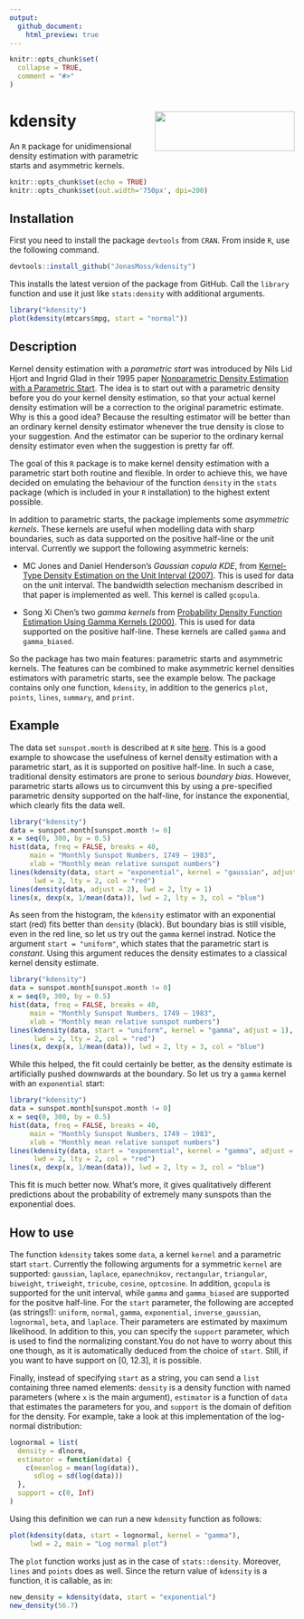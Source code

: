 ```yaml
---
output:
  github_document:
    html_preview: true
---
```


<!-- README.md is generated from README.Rmd. Please edit that file -->

```r
knitr::opts_chunk$set(
  collapse = TRUE,
  comment = "#>"
)
```

# kdensity <img src="man/figures/logo.png" align="right" width="247" height="70" />
An `R` package for unidimensional density estimation with parametric starts and asymmetric kernels.
```r
knitr::opts_chunk$set(echo = TRUE)
knitr::opts_chunk$set(out.width='750px', dpi=200)
```

## Installation
First you need to install the package `devtools` from `CRAN`. From inside `R`, use the following command.
```r
devtools::install_github("JonasMoss/kdensity")
```
This installs the latest version of the package from GitHub. Call the `library` function and use it just like `stats:density` with additional arguments.
```r
library("kdensity")
plot(kdensity(mtcars$mpg, start = "normal"))
```

## Description

Kernel density estimation with a *parametric start* was introduced by Nils Lid Hjort and Ingrid Glad in their 1995 paper [Nonparametric Density Estimation with a Parametric Start](https://projecteuclid.org/euclid.aos/1176324627). The idea is to start out with a parametric density before you do your kernel density estimation, so that your actual kernel density estimation will be a correction to the original parametric estimate. Why is this a good idea? Because the resulting estimator will be better than an ordinary kernel density estimator whenever the true density is close to your suggestion. And the estimator can be superior to the ordinary kernal density estimator even when the suggestion is pretty far off.

The goal of this `R` package is to make kernel density estimation with a parametric start both routine and flexible. In order to achieve this, we have decided on emulating the behaviour of the function `density` in the `stats` package (which is included in your `R` installation) to the highest extent possible.

In addition to parametric starts, the package implements some *asymmetric kernels*. These kernels are useful when modelling data with sharp boundaries, such as data supported on the positive half-line or the unit interval. Currently we support the following asymmetric kernels:

* MC Jones and Daniel Henderson's *Gaussian copula KDE*, from [Kernel-Type Density Estimation on the Unit Interval (2007)](https://academic.oup.com/biomet/article-abstract/94/4/977/246269). This is used for data on the unit interval. The bandwidth selection mechanism described in that paper is implemented as well. This kernel is called `gcopula`.

* Song Xi Chen's two *gamma kernels* from [Probability Density Function Estimation Using Gamma Kernels (2000)](https://link.springer.com/article/10.1023/A:1004165218295). This is used for data supported on the positive half-line. These kernels are called `gamma` and `gamma_biased`.

So the package has two main features: parametric starts and asymmetric kernels. The features can be combined to make asymmetric kernel densities estimators with parametric starts, see the example below. The package contains only one function, `kdensity`, in addition to the generics `plot`, `points`, `lines`, `summary`, and `print`. 

## Example
The data set `sunspot.month` is described at `R` site [here](https://stat.ethz.ch/R-manual/R-devel/library/datasets/html/sunspot.month.html). This is a good example to showcase the usefulness of kernel density estimation with a parametric start, as it is supported on positive half-line. In such a case, traditional density estimators are prone to serious *boundary bias*. However, parametric starts allows us to circumvent this by using a pre-specified parametric density supported on the half-line, for instance the exponential, which clearly fits the data well.

```r
library("kdensity")
data = sunspot.month[sunspot.month != 0]
x = seq(0, 300, by = 0.5)
hist(data, freq = FALSE, breaks = 40,
     main = "Monthly Sunspot Numbers, 1749 – 1983",
     xlab = "Monthly mean relative sunspot numbers")
lines(kdensity(data, start = "exponential", kernel = "gaussian", adjust = 2),
      lwd = 2, lty = 2, col = "red")
lines(density(data, adjust = 2), lwd = 2, lty = 1)
lines(x, dexp(x, 1/mean(data)), lwd = 2, lty = 3, col = "blue")
```

As seen from the histogram, the `kdensity` estimator with an exponential start (red) fits better than `density` (black). But boundary bias is still visible, even in the red line, so let us try out the `gamma` kernel instrad. Notice the argument `start = "uniform"`, which states that the parametric start is *constant*. Using this argument reduces the density estimates to a classical kernel density estimate.

```r
library("kdensity")
data = sunspot.month[sunspot.month != 0]
x = seq(0, 300, by = 0.5)
hist(data, freq = FALSE, breaks = 40,
     main = "Monthly Sunspot Numbers, 1749 – 1983",
     xlab = "Monthly mean relative sunspot numbers")
lines(kdensity(data, start = "uniform", kernel = "gamma", adjust = 1),
      lwd = 2, lty = 2, col = "red")
lines(x, dexp(x, 1/mean(data)), lwd = 2, lty = 3, col = "blue")
```

While this helped, the fit could certainly be better, as the density estimate is artificially pushed downwards at the boundary. So let us try a `gamma` kernel with an `exponential` start:

```r
library("kdensity")
data = sunspot.month[sunspot.month != 0]
x = seq(0, 300, by = 0.5)
hist(data, freq = FALSE, breaks = 40,
     main = "Monthly Sunspot Numbers, 1749 – 1983",
     xlab = "Monthly mean relative sunspot numbers")
lines(kdensity(data, start = "exponential", kernel = "gamma", adjust = 1),
      lwd = 2, lty = 2, col = "red")
lines(x, dexp(x, 1/mean(data)), lwd = 2, lty = 3, col = "blue")
```

This fit is much better now. What's more, it gives qualitatively different predictions about the probability of extremely many sunspots than the exponential does.

## How to use

The function `kdensity` takes some `data`, a kernel `kernel` and a parametric start `start`. Currently the following arguments for a symmetric `kernel` are supported: `gaussian`, `laplace`, `epanechnikov`, `rectangular`, `triangular`, `biweight`, `triweight`, `tricube`, `cosine`, `optcosine`. In addition, `gcopula` is supported for the unit interval, while `gamma` and `gamma_biased` are supported for the positve half-line. For the `start` parameter, the following are accepted (as strings!): `uniform`, `normal`, `gamma`, `exponential`, `inverse_gaussian`, `lognormal`, `beta`, and `laplace`. Their parameters are estimated by maximum likelihood. In addition to this, you can specify the `support` parameter, which is used to find the normalizing constant.You do not have to worry about this one though, as it is automatically deduced from the choice of `start`. Still, if you want to have support on [0, 12.3], it is possible.

Finally, instead of specifying `start` as a string, you can send a `list` containing three named elements: `density` is a density function with named parameters (where `x` is the main argument), `estimator` is a function of `data` that estimates the parameters for you, and `support` is the domain of defition for the density. For example, take a look at this implementation of the log-normal distribution:


```r
lognormal = list(
  density = dlnorm,
  estimator = function(data) {
    c(meanlog = mean(log(data)),
      sdlog = sd(log(data)))
  },
  support = c(0, Inf)
)
```

Using this definition we can run a new `kdensity` function as follows:

```r
plot(kdensity(data, start = lognormal, kernel = "gamma"), 
     lwd = 2, main = "Log normal plot")
```

The `plot` function works just as in the case of `stats::density`. Moreover, `lines` and `points` does as well. Since the return value of `kdensity` is a function, it is callable, as in:

```r
new_density = kdensity(data, start = "exponential")
new_density(56.7)
```


